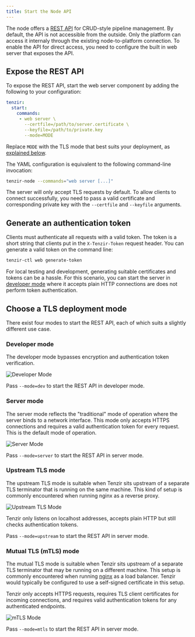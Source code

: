 ```yaml
---
title: Start the Node API
---
```


The node offers a [REST API](../../api/node) for CRUD-style pipeline management.
By default, the API is not accessible from the outside. Only the platform can
access it internaly through the existing node-to-platform connection. To enable
the API for direct access, you need to configure the built in web server that
exposes the API.

## Expose the REST API

To expose the REST API, start the web server component by adding the following
to your configuration:

```yaml title="tenzir.yaml"
tenzir:
  start:
    commands:
     - web server \
       --certfile=/path/to/server.certificate \
       --keyfile=/path/to/private.key
       --mode=MODE
```

Replace `MODE` with the TLS mode that best suits your deployment, as [explained
below](#choose-a-tls-deployment-mode).

The YAML configuration is equivalent to the following command-line invocation:

```bash
tenzir-node --commands="web server [...]"
```

The server will only accept TLS requests by default. To allow clients to connect
successfully, you need to pass a valid certificate and corresponding private key
with the `--certfile` and `--keyfile` arguments.

## Generate an authentication token

Clients must authenticate all requests with a valid token. The token is a short
string that clients put in the `X-Tenzir-Token` request header. You can generate
a valid token on the command line:

```bash
tenzir-ctl web generate-token
```

For local testing and development, generating suitable certificates and tokens
can be a hassle. For this scenario, you can start the server in [developer
mode](#developer-mode) where it accepts plain HTTP connections are does not
perform token authentication.

## Choose a TLS deployment mode

There exist four modes to start the REST API, each of which suits a slightly different use case.

### Developer mode

The developer mode bypasses encryption and authentication token verification.

![Developer Mode](start-the-node-api/rest-api-mode-developer.svg)

Pass `--mode=dev` to start the REST API in developer mode.

### Server mode

The server mode reflects the "traditional" mode of operation where the server
binds to a network interface. This mode only accepts HTTPS connections and
requires a valid authentication token for every request. This is the default
mode of operation.

![Server Mode](start-the-node-api/rest-api-mode-server.svg)

Pass `--mode=server` to start the REST API in server mode.

### Upstream TLS mode

The upstream TLS mode is suitable when Tenzir sits upstream of a separate
TLS terminator that is running on the same machine. This kind of setup
is commonly encountered when running nginx as a reverse proxy.

![Upstream TLS Mode](start-the-node-api/rest-api-mode-upstream.svg)

Tenzir only listens on localhost addresses, accepts plain HTTP but still
checks authentication tokens.

Pass `--mode=upstream` to start the REST API in server mode.

### Mutual TLS (mTLS) mode

The mutual TLS mode is suitable when Tenzir sits upstream of a separate TLS
terminator that may be running on a different machine. This setup is commonly
encountered when running [nginx](https://nginx.org) as a load balancer. Tenzir
would typically be configured to use a self-signed certificate in this setup.

Tenzir only accepts HTTPS requests, requires TLS client certificates for incoming
connections, and requires valid authentication tokens for any authenticated
endpoints.

![mTLS Mode](start-the-node-api/rest-api-mode-mtls.svg)

Pass `--mode=mtls` to start the REST API in server mode.